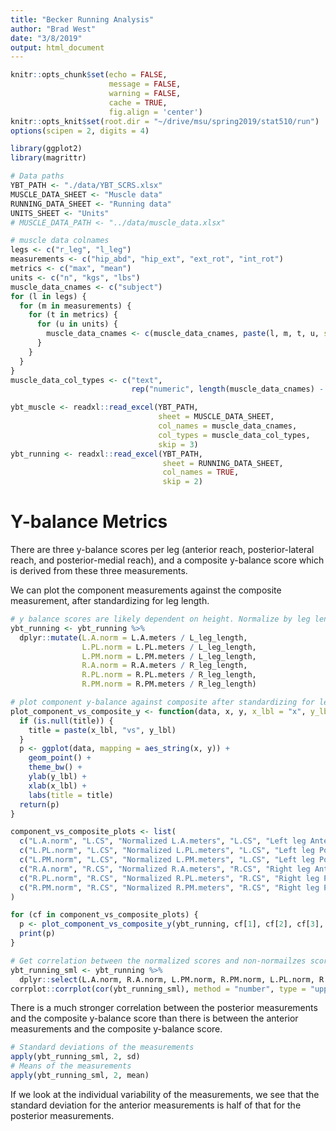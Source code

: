 ```yaml
---
title: "Becker Running Analysis"
author: "Brad West"
date: "3/8/2019"
output: html_document
---
```


```r
knitr::opts_chunk$set(echo = FALSE,
                      message = FALSE,
                      warning = FALSE,
                      cache = TRUE,
                      fig.align = 'center')
knitr::opts_knit$set(root.dir = "~/drive/msu/spring2019/stat510/run")
options(scipen = 2, digits = 4)
```

```r
library(ggplot2)
library(magrittr)
```


```r
# Data paths
YBT_PATH <- "./data/YBT_SCRS.xlsx"
MUSCLE_DATA_SHEET <- "Muscle data"
RUNNING_DATA_SHEET <- "Running data"
UNITS_SHEET <- "Units"
# MUSCLE_DATA_PATH <- "../data/muscle_data.xlsx"

# muscle data colnames
legs <- c("r_leg", "l_leg")
measurements <- c("hip_abd", "hip_ext", "ext_rot", "int_rot")
metrics <- c("max", "mean")
units <- c("n", "kgs", "lbs")
muscle_data_cnames <- c("subject")
for (l in legs) {
  for (m in measurements) {
    for (t in metrics) {
      for (u in units) {
        muscle_data_cnames <- c(muscle_data_cnames, paste(l, m, t, u, sep = "_"))
      }
    }
  }
}
muscle_data_col_types <- c("text", 
                           rep("numeric", length(muscle_data_cnames) - 1))
```

```r
ybt_muscle <- readxl::read_excel(YBT_PATH, 
                                 sheet = MUSCLE_DATA_SHEET, 
                                 col_names = muscle_data_cnames,
                                 col_types = muscle_data_col_types,
                                 skip = 3)
ybt_running <- readxl::read_excel(YBT_PATH,
                                  sheet = RUNNING_DATA_SHEET,
                                  col_names = TRUE,
                                  skip = 2)
```

# Y-balance Metrics

There are three y-balance scores per leg (anterior reach, posterior-lateral reach, and posterior-medial reach), and a composite y-balance score which is derived from these three measurements.

We can plot the component measurements against the composite measurement, after standardizing for leg length.

```r
# y balance scores are likely dependent on height. Normalize by leg length
ybt_running <- ybt_running %>% 
  dplyr::mutate(L.A.norm = L.A.meters / L_leg_length,
                L.PL.norm = L.PL.meters / L_leg_length,
                L.PM.norm = L.PM.meters / L_leg_length,
                R.A.norm = R.A.meters / R_leg_length,
                R.PL.norm = R.PL.meters / R_leg_length,
                R.PM.norm = R.PM.meters / R_leg_length)
```

```r
# plot component y-balance against composite after standardizing for leg length
plot_component_vs_composite_y <- function(data, x, y, x_lbl = "x", y_lbl = "y", title = NULL) {
  if (is.null(title)) {
    title = paste(x_lbl, "vs", y_lbl)
  }
  p <- ggplot(data, mapping = aes_string(x, y)) +
    geom_point() +
    theme_bw() +
    ylab(y_lbl) +
    xlab(x_lbl) +
    labs(title = title)
  return(p)
}

component_vs_composite_plots <- list(
  c("L.A.norm", "L.CS", "Normalized L.A.meters", "L.CS", "Left leg Anterior Reach vs Composite - Normalized"),
  c("L.PL.norm", "L.CS", "Normalized L.PL.meters", "L.CS", "Left leg Posterior-Lateral vs Composite - Normalized"),
  c("L.PM.norm", "L.CS", "Normalized L.PM.meters", "L.CS", "Left leg Posterior-Medial vs Composite - Normalized"),
  c("R.A.norm", "R.CS", "Normalized R.A.meters", "R.CS", "Right leg Anterior Reach vs Composite - Normalized"),
  c("R.PL.norm", "R.CS", "Normalized R.PL.meters", "R.CS", "Right leg Posterior-Lateral vs Composite - Normalized"),
  c("R.PM.norm", "R.CS", "Normalized R.PM.meters", "R.CS", "Right leg Posterior-Medial vs Composite - Normalized")
)

for (cf in component_vs_composite_plots) {
  p <- plot_component_vs_composite_y(ybt_running, cf[1], cf[2], cf[3], cf[4], cf[5])
  print(p)
}
```

```r
# Get correlation between the normalized scores and non-normailzes scores
ybt_running_sml <- ybt_running %>% 
  dplyr::select(L.A.norm, R.A.norm, L.PM.norm, R.PM.norm, L.PL.norm, R.PL.norm, L.CS, R.CS)
corrplot::corrplot(cor(ybt_running_sml), method = "number", type = "upper", tl.col = "black", tl.srt = 45)
```


There is a much stronger correlation between the posterior measurements and the composite y-balance score than there is between the anterior measurements and the composite y-balance score.

```r
# Standard deviations of the measurements
apply(ybt_running_sml, 2, sd)
# Means of the measurements
apply(ybt_running_sml, 2, mean)
```

If we look at the individual variability of the measurements, we see that the standard deviation for the anterior measurements is half of that for the posterior measurements.
